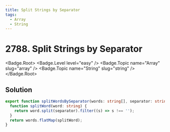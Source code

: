 ```yaml
---
title: Split Strings by Separator
tags:
  - Array
  - String
---
```


# 2788. Split Strings by Separator

<Badge.Root>
  <Badge.Level level="easy" />
  <Badge.Topic name="Array" slug="array" />
  <Badge.Topic name="String" slug="string" />
</Badge.Root>

## Solution

```typescript filename="solution.ts" copy
export function splitWordsBySeparator(words: string[], separator: string): string[] {
  function splitWord(word: string) {
    return word.split(separator).filter((s) => s !== '');
  }
  return words.flatMap(splitWord);
}
```

<ProblemLink
  codingSite="leetcode"
  href="https://leetcode.com/problems/split-strings-by-separator"
  title="Split Strings by Separator"
/>
